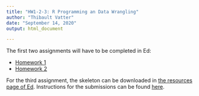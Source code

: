 ```yaml
---
title: "HW1-2-3: R Programming an Data Wrangling"
author: "Thibault Vatter"
date: "September 14, 2020"
output: html_document

---
```


The first two assignments will have to be completed in Ed:

* [Homework 1](https://us.edstem.org/courses/2452/lessons/5393/slides/24022)
* [Homework 2](https://us.edstem.org/courses/2452/lessons/5393/slides/27075)

For the third assignment, the skeleton can be downloaded in [the resources page of Ed](https://us.edstem.org/courses/2452/resources).
Instructions for the submissions can be found [here](https://us.edstem.org/courses/2452/discussion/161030).